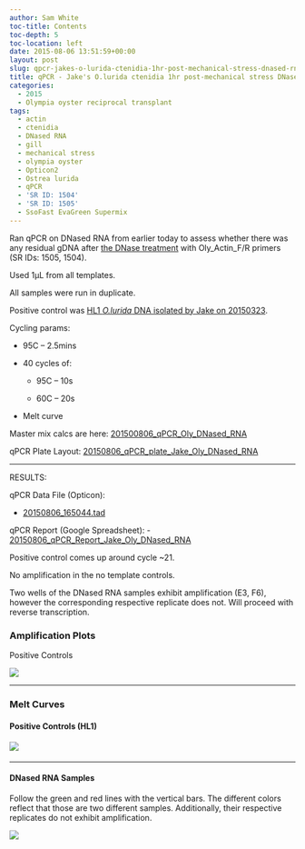 ```yaml
---
author: Sam White
toc-title: Contents
toc-depth: 5
toc-location: left
date: 2015-08-06 13:51:59+00:00
layout: post
slug: qpcr-jakes-o-lurida-ctenidia-1hr-post-mechanical-stress-dnased-rna
title: qPCR - Jake's O.lurida ctenidia 1hr post-mechanical stress DNased RNA
categories:
  - 2015
  - Olympia oyster reciprocal transplant
tags:
  - actin
  - ctenidia
  - DNased RNA
  - gill
  - mechanical stress
  - olympia oyster
  - Opticon2
  - Ostrea lurida
  - qPCR
  - 'SR ID: 1504'
  - 'SR ID: 1505'
  - SsoFast EvaGreen Supermix
---
```


Ran qPCR on DNased RNA from earlier today to assess whether there was any residual gDNA after [the DNase treatment](https://robertslab.github.io/sams-notebook/posts/2015/2015-05-14-dnase-treatment-jakes-o-lurida-ctenidia-rna-controls-from-20150507/) with Oly_Actin_F/R primers (SR IDs: 1505, 1504).

Used 1μL from all templates.

All samples were run in duplicate.

Positive control was [HL1 _O.lurida_ DNA isolated by Jake on 20150323](https://heareresearch.blogspot.com/2015/03/3-23-2015-ezna-dna-isolation-with-seed.html).

Cycling params:





  * 95C – 2.5mins


  * 40 cycles of:


    * 95C – 10s


    * 60C – 20s





  * Melt curve



Master mix calcs are here: [201500806_qPCR_Oly_DNased_RNA](https://docs.google.com/spreadsheets/d/1m-rsj3HRVztBFhIBsNaB95QoRT1XKY0frtplN2jhYL0/edit?usp=sharing)

qPCR Plate Layout: [20150806_qPCR_plate_Jake_Oly_DNased_RNA](https://docs.google.com/spreadsheets/d/1m0Iz6TNFUOQsDPKaPUjn5Ap2lQRlemajBg8QlWkiVp4/edit?usp=sharing)

---


RESULTS:

qPCR Data File (Opticon):

- [20150806_165044.tad](https://eagle.fish.washington.edu/Arabidopsis/qPCR/Opticon/20150806_165044.tad)

qPCR Report (Google Spreadsheet):
- [20150806_qPCR_Report_Jake_Oly_DNased_RNA](https://docs.google.com/spreadsheets/d/1Dx4Xmc2DAqd2UBoh_7dSAfmLK0Sk6pc1K8XNVxzJoFM/edit?usp=sharing)

Positive control comes up around cycle ~21.

No amplification in the no template controls.

Two wells of the DNased RNA samples exhibit amplification (E3, F6), however the corresponding respective replicate does not. Will proceed with reverse transcription.





### Amplification Plots



Positive Controls

![](https://eagle.fish.washington.edu/Arabidopsis/20150806_qPCR_Oly_mech_stress_DNAsedRNA_PosControlsAmp.JPG)



---

### Melt Curves





#### Positive Controls (HL1)





#### ![](https://eagle.fish.washington.edu/Arabidopsis/20150806_qPCR_Oly_mech_stress_DNAsedRNA_PosControlsMelt.JPG)


---

#### DNased RNA Samples



Follow the green and red lines with the vertical bars. The different colors reflect that those are two different samples. Additionally, their respective replicates do not exhibit amplification.

![](https://eagle.fish.washington.edu/Arabidopsis/20150806_qPCR_Oly_mech_stress_DNAsedRNA_Melt.JPG)
